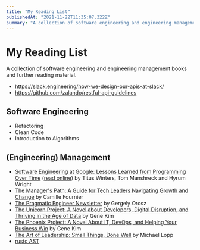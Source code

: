 ```yaml
---
title: "My Reading List"
publishedAt: "2021-11-22T11:35:07.322Z"
summary: "A collection of software engineering and engineering management books and further reading material."
---
```


# My Reading List

A collection of software engineering and engineering management books and further reading material.

- https://slack.engineering/how-we-design-our-apis-at-slack/
- https://github.com/zalando/restful-api-guidelines

## Software Engineering

- Refactoring
- Clean Code
- Introduction to Algorithms

## (Engineering) Management

- [Software Engineering at Google: Lessons Learned from Programming Over Time](https://www.goodreads.com/book/show/48816586-software-engineering-at-google) ([read online](https://abseil.io/resources/swe_at_google.2.pdf)) by Titus Winters, Tom Manshreck and Hyrum Wright
- [The Manager's Path: A Guide for Tech Leaders Navigating Growth and Change](https://www.goodreads.com/book/show/33369254-the-manager-s-path) by Camille Fournier
- [The Pragmatic Engineer Newsletter](https://newsletter.pragmaticengineer.com/about) by Gergely Orosz
- [The Unicorn Project: A Novel about Developers, Digital Disruption, and Thriving in the Age of Data](https://www.goodreads.com/book/show/17255186-the-phoenix-project) by Gene Kim
- [The Phoenix Project: A Novel About IT, DevOps, and Helping Your Business Win](https://www.goodreads.com/book/show/44333183-the-unicorn-project) by Gene Kim
- [The Art of Leadership: Small Things, Done Well](https://www.goodreads.com/book/show/50083106-the-art-of-leadership) by Michael Lopp
- [rustc AST](https://doc.rust-lang.org/beta/nightly-rustc/rustc_ast/ast/index.html)
